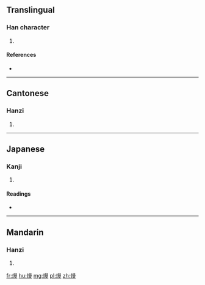 ==Translingual==

===Han character===
{{Han char|rn=86|rad=火|as=11|sn=15|four=9684<sub>7</sub>|canj=火日田水 (FAWE)}}

# {{defn|Han|sort=火11}}

====References====
* {{Han ref|kx=0681.141|dkj=19371|hdz=32228.150|uh=71B3|ud=29107|bh=E672|bd=58994}}

----

==Cantonese==

===Hanzi===
{{yue-hanzi|jyut=|y=maan4}}

# {{defn|lang=yue|sort=火11}}

----

==Japanese==

===Kanji===
{{ja-kanji|grade=|rs=火11}}

# {{defn|lang=ja|sort=火11}}

====Readings====
* {{ja-readings|on=[[まん]] (man)|kun=[[みがりに]] (migarini)}}

----

==Mandarin==

===Hanzi===
{{cmn-hanzi|pin=[[màn]] ([[man4]])|wg=man<sup>4</sup>}}

# {{defn|lang=cmn|sort=火11}}

[[fr:熳]]
[[hu:熳]]
[[mg:熳]]
[[pl:熳]]
[[zh:熳]]